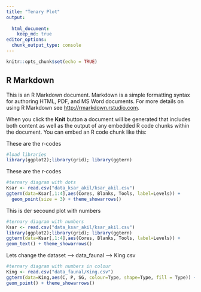 ```yaml
---
title: "Tenary Plot"
output:
  
  html_document:
    keep_md: true
editor_options: 
  chunk_output_type: console
---
```


```r
knitr::opts_chunk$set(echo = TRUE)
```

## R Markdown

This is an R Markdown document. Markdown is a simple formatting syntax for authoring HTML, PDF, and MS Word documents. For more details on using R Markdown see <http://rmarkdown.rstudio.com>.

When you click the **Knit** button a document will be generated that includes both content as well as the output of any embedded R code chunks within the document. You can embed an R code chunk like this:

These are the r-codes
```r
#load libraries
library(ggplot2);library(grid); library(ggtern)
```


These are the r-codes
```r
#ternary diagram with dots
Ksar <- read.csv("data_ksar_akil/ksar_akil.csv")
ggtern(data=Ksar[,1:4],aes(Cores, Blanks, Tools, label=Levels)) +
  geom_point(size = 3) + theme_showarrows()
```

This is der secound plot with numbers
```r
#ternary diagram with numbers
Ksar <- read.csv("data_ksar_akil/ksar_akil.csv")
library(ggplot2);library(grid); library(ggtern)
ggtern(data=Ksar[,1:4],aes(Cores, Blanks, Tools, label=Levels)) +
geom_text() + theme_showarrows()
```

Lets change the dataset --> data_faunal --> King.csv


```r
#ternary diagram with numbers in colour
King <- read.csv("data_faunal/King.csv") 
ggtern(data=King,aes(C, P, SG, colour=Type, shape=Type, fill = Type)) +
geom_point() + theme_showarrows()
```

